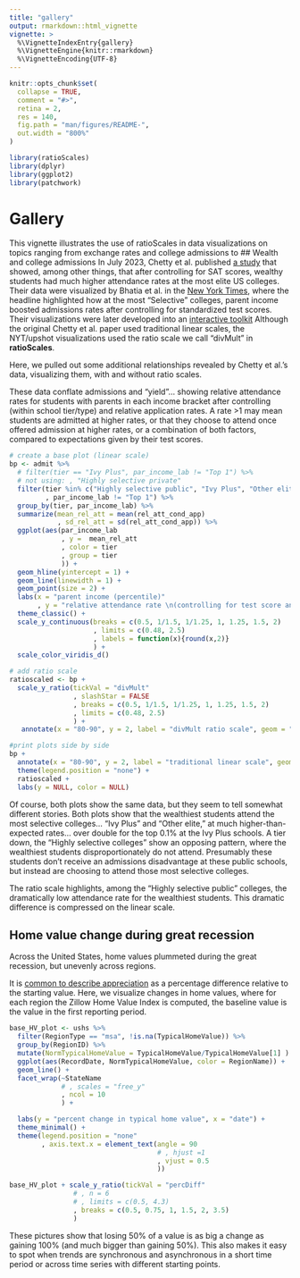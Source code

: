 ```yaml
---
title: "gallery"
output: rmarkdown::html_vignette
vignette: >
  %\VignetteIndexEntry{gallery}
  %\VignetteEngine{knitr::rmarkdown}
  %\VignetteEncoding{UTF-8}
---
```


```r
knitr::opts_chunk$set(
  collapse = TRUE,
  comment = "#>",
  retina = 2,
  res = 140, 
  fig.path = "man/figures/README-",
  out.width = "800%"
)
```

```r
library(ratioScales)
library(dplyr)
library(ggplot2)
library(patchwork)
```
# Gallery
This vignette illustrates the use of ratioScales in data visualizations on
topics ranging from exchange rates and college admissions to <!--everything else
-->
## Wealth and college admissions
<!-- I think this is the right basic idea, but the data series to visualize
could be smarter. Overall, we want something that gives a nice clear picture
with the ratioScales. Also, simpler story (relative relative relative stuff is
infuriating) would be better. Keep exploring. --> 
In July 2023, Chetty et al. published [a
study](https://opportunityinsights.org/wp-content/uploads/2023/07/CollegeAdmissions_Paper.pdf)
that showed, among other things, that after controlling for SAT scores, wealthy
students had much higher attendance rates at the most elite US colleges. Their
data were visualized by Bhatia et al. in the [New York
Times](https://www.nytimes.com/interactive/2023/07/24/upshot/ivy-league-elite-college-admissions.html),
where the headline highlighted how at the most "Selective" colleges, parent
income boosted admissions rates after controlling for standardized test scores.
Their visualizations were later developed into an [interactive
toolkit](https://www.nytimes.com/interactive/2023/09/11/upshot/college-income-lookup.html)
Although the original Chetty et al. paper used traditional linear scales, the
NYT/upshot visualizations used the ratio scale we call "divMult"  in
**ratioScales**.

Here, we pulled out some additional relationships revealed by Chetty et al.'s
data, visualizing them, with and without ratio scales.

These data conflate admissions and "yield"... showing relative attendance rates
for students with parents in each income bracket after controlling (within
school tier/type) and relative application rates. A rate >1 may mean students
are admitted at higher rates, or that they choose to attend once offered
admission at higher rates, or a combination of both factors, compared to
expectations given by their test scores.
```r
# create a base plot (linear scale)
bp <- admit %>%
  # filter(tier == "Ivy Plus", par_income_lab != "Top 1") %>%
  # not using: , "Highly selective private"
  filter(tier %in% c("Highly selective public", "Ivy Plus", "Other elite schools (public and private)")
         , par_income_lab != "Top 1") %>%
  group_by(tier, par_income_lab) %>% 
  summarize(mean_rel_att = mean(rel_att_cond_app)
            , sd_rel_att = sd(rel_att_cond_app)) %>% 
  ggplot(aes(par_income_lab
             , y =  mean_rel_att
             , color = tier
             , group = tier
             )) +
  geom_hline(yintercept = 1) +
  geom_line(linewidth = 1) +
  geom_point(size = 2) + 
  labs(x = "parent income (percentile)"
       , y = "relative attendance rate \n(controlling for test score and application rate)") +
  theme_classic() +
  scale_y_continuous(breaks = c(0.5, 1/1.5, 1/1.25, 1, 1.25, 1.5, 2)
                     , limits = c(0.48, 2.5)
                     , labels = function(x){round(x,2)}
                     ) +
  scale_color_viridis_d()

# add ratio scale
ratioscaled <- bp +
  scale_y_ratio(tickVal = "divMult"
                , slashStar = FALSE
                , breaks = c(0.5, 1/1.5, 1/1.25, 1, 1.25, 1.5, 2)
                , limits = c(0.48, 2.5)
                ) +
   annotate(x = "80-90", y = 2, label = "divMult ratio scale", geom = "text") 

#print plots side by side
bp + 
  annotate(x = "80-90", y = 2, label = "traditional linear scale", geom = "text") +
  theme(legend.position = "none") + 
  ratioscaled +
  labs(y = NULL, color = NULL)

```

Of course, both plots show the same data, but they seem to tell somewhat
different stories. Both plots show that the wealthiest students attend the most
selective colleges... "Ivy Plus" and "Other elite," at much higher-than-expected
rates... over double for the top 0.1% at the Ivy Plus schools. A tier down, the
"Highly selective colleges" show an opposing pattern, where the wealthiest
students disproportionately do not attend. Presumably these students don't
receive an admissions disadvantage at these public schools, but instead are
choosing to attend those most selective colleges.

The ratio scale highlights, among the "Highly selective public" colleges, the
dramatically low attendance rate for the wealthiest students. This dramatic
difference is compressed on the linear scale.

## Home value change during great recession

Across the United States, home values plummeted during the great recession, but 
unevenly across regions. 

It is [common to describe
appreciation](https://www.investopedia.com/terms/a/appreciation.asp) as a
percentage difference relative to the starting value. Here, we visualize changes
in home values, where for each region the Zillow Home Value Index <!-- does this
need a trademark or something? --> is computed, the baseline value is the value
in the first reporting period.

```r

base_HV_plot <- ushs %>% 
  filter(RegionType == "msa", !is.na(TypicalHomeValue)) %>% 
  group_by(RegionID) %>% 
  mutate(NormTypicalHomeValue = TypicalHomeValue/TypicalHomeValue[1] ) %>% 
  ggplot(aes(RecordDate, NormTypicalHomeValue, color = RegionName)) +
  geom_line() + 
  facet_wrap(~StateName
             # , scales = "free_y"
             , ncol = 10
             ) +

  labs(y = "percent change in typical home value", x = "date") +
  theme_minimal() + 
  theme(legend.position = "none"
        , axis.text.x = element_text(angle = 90
                                     # , hjust =1
                                     , vjust = 0.5
                                     )) 

base_HV_plot + scale_y_ratio(tickVal = "percDiff"
                # , n = 6
                # , limits = c(0.5, 4.3)
                , breaks = c(0.5, 0.75, 1, 1.5, 2, 3.5)
                ) 

```

These pictures show that losing 50% of a value is as big a change as gaining
100% (and much bigger than gaining 50%). This also makes it easy to spot when
trends are synchronous and asynchronous in a short time period or across time
series with different starting points.


